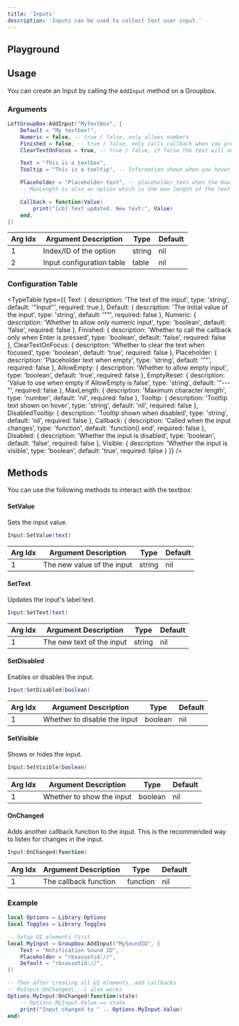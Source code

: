 ```yaml
---
title: 'Inputs'
description: 'Inputs can be used to collect text user input.'
---
```



## Playground

<InputPlayground />

## Usage

You can create an Input by calling the `AddInput` method on a Groupbox.

### Arguments

```lua
LeftGroupBox:AddInput("MyTextbox", {
	Default = "My textbox!",
	Numeric = false, -- true / false, only allows numbers
	Finished = false, -- true / false, only calls callback when you press enter
	ClearTextOnFocus = true, -- true / false, if false the text will not clear when textbox focused

	Text = "This is a textbox",
	Tooltip = "This is a tooltip", -- Information shown when you hover over the textbox

	Placeholder = "Placeholder text", -- placeholder text when the box is empty
	-- MaxLength is also an option which is the max length of the text

	Callback = function(Value)
		print("[cb] Text updated. New text:", Value)
	end,
})
```

| Arg Idx | Argument Description | Type | Default |
| --- | --- | --- | --- |
| 1 | Index/ID of the option | string | nil |
| 2 | Input configuration table | table | nil |

### Configuration Table

<TypeTable
  type={{
    Text: {
      description: 'The text of the input',
      type: 'string',
      default: '"Input"',
      required: true
    },
    Default: {
      description: 'The initial value of the input',
      type: 'string',
      default: '""',
      required: false
    },
    Numeric: {
      description: 'Whether to allow only numeric input',
      type: 'boolean',
      default: 'false',
      required: false
    },
    Finished: {
      description: 'Whether to call the callback only when Enter is pressed',
      type: 'boolean',
      default: 'false',
      required: false
    },
    ClearTextOnFocus: {
      description: 'Whether to clear the text when focused',
      type: 'boolean',
      default: 'true',
      required: false
    },
    Placeholder: {
      description: 'Placeholder text when empty',
      type: 'string',
      default: '""',
      required: false
    },
    AllowEmpty: {
      description: 'Whether to allow empty input',
      type: 'boolean',
      default: 'true',
      required: false
    },
    EmptyReset: {
      description: 'Value to use when empty if AllowEmpty is false',
      type: 'string',
      default: '"---"',
      required: false
    },
    MaxLength: {
      description: 'Maximum character length',
      type: 'number',
      default: 'nil',
      required: false
    },
    Tooltip: {
      description: 'Tooltip text shown on hover',
      type: 'string',
      default: 'nil',
      required: false
    },
    DisabledTooltip: {
      description: 'Tooltip shown when disabled',
      type: 'string',
      default: 'nil',
      required: false
    },
    Callback: {
      description: 'Called when the input changes',
      type: 'function',
      default: 'function() end',
      required: false
    },
    Disabled: {
      description: 'Whether the input is disabled',
      type: 'boolean',
      default: 'false',
      required: false
    },
    Visible: {
      description: 'Whether the input is visible',
      type: 'boolean',
      default: 'true',
      required: false
    }
  }}
/>

## Methods

You can use the following methods to interact with the textbox:

#### SetValue
Sets the input value.

```lua
Input:SetValue(text)
```

| Arg Idx | Argument Description | Type | Default |
| --- | --- | --- | --- |
| 1 | The new value of the input | string | nil |

#### SetText
Updates the input's label text.

```lua
Input:SetText(text)
```

| Arg Idx | Argument Description | Type | Default |
| --- | --- | --- | --- |
| 1 | The new text of the input | string | nil |

#### SetDisabled
Enables or disables the input.

```lua
Input:SetDisabled(boolean)
```

| Arg Idx | Argument Description | Type | Default |
| --- | --- | --- | --- |
| 1 | Whether to disable the input | boolean | nil |

#### SetVisible
Shows or hides the input.

```lua
Input:SetVisible(boolean)
```

| Arg Idx | Argument Description | Type | Default |
| --- | --- | --- | --- |
| 1 | Whether to show the input | boolean | nil |

#### OnChanged
Adds another callback function to the input. This is the recommended way to listen for changes in the input.

```lua
Input:OnChanged(function)
```

| Arg Idx | Argument Description | Type | Default |
| --- | --- | --- | --- |
| 1 | The callback function | function | nil |

### Example

```lua
local Options = Library.Options
local Toggles = Library.Toggles

-- Setup UI elements first
local MyInput = Groupbox:AddInput("MySoundID", {
    Text = "Notification Sound ID",
    Placeholder = "rbxassetid://",
    Default = "rbxassetid://",
})

-- Then after creating all UI elements, add callbacks
-- MyInput:OnChanged(...) also works
Options.MyInput:OnChanged(function(state)
    -- Options.MyInput.Value == state
    print("Input changed to " .. Options.MyInput.Value)
end)
```